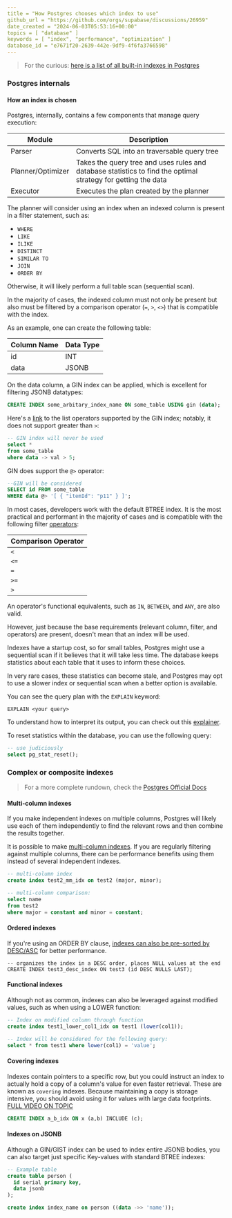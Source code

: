 ```yaml
---
title = "How Postgres chooses which index to use"
github_url = "https://github.com/orgs/supabase/discussions/26959"
date_created = "2024-06-03T05:53:16+00:00"
topics = [ "database" ]
keywords = [ "index", "performance", "optimization" ]
database_id = "e7671f20-2639-442e-9df9-4f6fa3766598"
---
```


> For the curious: [here is a list of all built-in indexes in Postgres](https://www.postgresql.org/docs/current/indexes-types.html)

### Postgres internals

#### How an index is chosen

Postgres, internally, contains a few components that manage query execution:

| Module            | Description                                                                                                   |
| ----------------- | ------------------------------------------------------------------------------------------------------------- |
| Parser            | Converts SQL into an traversable query tree                                                            |
| Planner/Optimizer | Takes the query tree and uses rules and database statistics to find the optimal strategy for getting the data |
| Executor          | Executes the plan created by the planner                                                                      |

The planner will consider using an index when an indexed column is present in a filter statement, such as:

- `WHERE`
- `LIKE`
- `ILIKE`
- `DISTINCT`
- `SIMILAR TO`
- `JOIN`
- `ORDER BY`

Otherwise, it will likely perform a full table scan (sequential scan).

In the majority of cases, the indexed column must not only be present but also must be filtered by a comparison operator (`=`, `>`, `<>`) that is compatible with the index.

As an example, one can create the following table:

| Column Name | Data Type |
| ----------- | --------- |
| id          | INT       |
| data        | JSONB     |

On the data column, a GIN index can be applied, which is excellent for filtering JSONB datatypes:

```SQL
CREATE INDEX some_arbitary_index_name ON some_table USING gin (data);
```

Here's a [link](https://www.postgresql.org/docs/current/gist-builtin-opclasses.html) to the list operators supported by the GIN index; notably, it does not support greater than `>`:

```sql
-- GIN index will never be used
select *
from some_table
where data -> val > 5;
```

GIN does support the `@>` operator:

```sql
--GIN will be considered
SELECT id FROM some_table
WHERE data @> '[ { "itemId": "p11" } ]';
```

In most cases, developers work with the default BTREE index. It is the most practical and performant in the majority of cases and is compatible with the following filter [operators](https://www.postgresql.org/docs/current/btree-behavior.html):

| Comparison Operator |
| ------------------- |
| `<`                 |
| `<=`                |
| `=`                 |
| `>=`                |
| `>`                 |

An operator's functional equivalents, such as `IN`, `BETWEEN`, and `ANY`, are also valid.

However, just because the base requirements (relevant column, filter, and operators) are present, doesn't mean that an index will be used.

Indexes have a startup cost, so for small tables, Postgres might use a sequential scan if it believes that it will take less time. The database keeps statistics about each table that it uses to inform these choices.

In very rare cases, these statistics can become stale, and Postgres may opt to use a slower index or sequential scan when a better option is available.

You can see the query plan with the `EXPLAIN` keyword:

```
EXPLAIN <your query>
```

To understand how to interpret its output, you can check out this [explainer](https://github.com/orgs/supabase/discussions/22839).

To reset statistics within the database, you can use the following query:

```sql
-- use judiciously
select pg_stat_reset();
```

### Complex or composite indexes

> For a more complete rundown, check the [Postgres Official Docs](https://www.postgresql.org/docs/current/indexes-multicolumn.html)

#### Multi-column indexes

If you make independent indexes on multiple columns, Postgres will likely use each of them independently to find the relevant rows and then combine the results together.

It is possible to make [multi-column indexes](https://www.postgresql.org/docs/current/indexes-multicolumn.html). If you are regularly filtering against multiple columns, there can be performance benefits using them instead of several independent indexes.

```sql
-- multi-column index
create index test2_mm_idx on test2 (major, minor);

-- multi-column comparison:
select name
from test2
where major = constant and minor = constant;
```

#### Ordered indexes

If you're using an ORDER BY clause, [indexes can also be pre-sorted by DESC/ASC](https://www.postgresql.org/docs/current/indexes-ordering.html) for better performance.

```
-- organizes the index in a DESC order, places NULL values at the end
CREATE INDEX test3_desc_index ON test3 (id DESC NULLS LAST);
```

#### Functional indexes

Although not as common, indexes can also be leveraged against modified values, such as when using a LOWER function:

```sql
-- Index on modified column through function
create index test1_lower_col1_idx on test1 (lower(col1));

-- Index will be considered for the following query:
select * from test1 where lower(col1) = 'value';
```

#### Covering indexes

Indexes contain pointers to a specific row, but you could instruct an index to actually hold a copy of a column's value for even faster retrieval. These are known as `covering` indexes. Because maintaining a copy is storage intensive, you should avoid using it for values with large data footprints.[ FULL VIDEO ON TOPIC](https://www.youtube.com/watch?v=bBu_V8CfWgM)

```sql
CREATE INDEX a_b_idx ON x (a,b) INCLUDE (c);
```

#### Indexes on JSONB

Although a GIN/GIST index can be used to index entire JSONB bodies, you can also target just specific Key-values with standard BTREE indexes:

```sql
-- Example table
create table person (
  id serial primary key,
  data jsonb
);

create index index_name on person ((data ->> 'name'));
```
